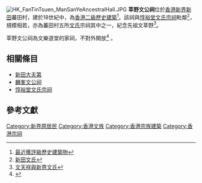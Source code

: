[[File:HK_FanTinTsuen_ManSanYeAncestralHall.JPG|thumb]]
'''莘野文公祠'''位於[[香港|香港]][[新界|新界]][[新田_(香港)|新田]]蕃田村，建於18世紀中，為[[香港二級歷史建築|香港二級歷史建築]]<ref>[http://hk.apple.nextmedia.com/news/art/20070109/6698462 最近獲評級歷史建築物]</ref>。該祠與[[惇裕堂文氏宗祠|惇裕堂文氏宗祠]]毗鄰<ref>[http://news.takungpao.com.hk/paper/q/2015/0206/2913822.html 新田文氏]</ref>，規模相若，亦為蕃田村五所[[香港新界文氏|文氏]]宗祠其中之一，紀念先祖文莘野<ref>[http://had1617.huluhk.org/yuen-detail.php?id=70&lang=tc 文天祥與新界文氏]</ref>。

莘野文公祠為文樂道堂的家祠，不對外開放<ref>{{Cite web |url=http://www.pof.org.hk/new/s244_content.php?id=81 |title=無障礙好去處 正氣浩存新田鄉 |accessdate=2015-05-26 |archive-date=2015-09-24 |archive-url=https://web.archive.org/web/20150924074950/http://www.pof.org.hk/new/s244_content.php?id=81 |dead-url=yes }}</ref> 。

==相關條目==
*[[新田大夫第|新田大夫第]]
*[[麟峯文公祠|麟峯文公祠]]
*[[惇裕堂文氏宗祠|惇裕堂文氏宗祠]]

==參考文獻==
{{reflist}}

{{香港二級歷史建築}}
[[Category:新界原居民|Category:新界原居民]]
[[Category:香港文族|Category:香港文族]]
[[Category:香港宗族建築|Category:香港宗族建築]]
[[Category:香港宗祠|Category:香港宗祠]]